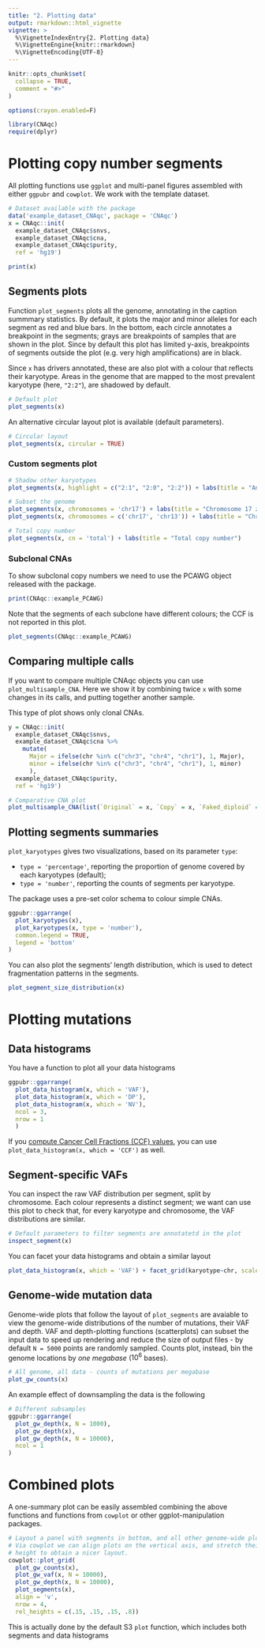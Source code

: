 ```yaml
---
title: "2. Plotting data"
output: rmarkdown::html_vignette
vignette: >
  %\VignetteIndexEntry{2. Plotting data}
  %\VignetteEngine{knitr::rmarkdown}
  %\VignetteEncoding{UTF-8}
---
```


```r
knitr::opts_chunk$set(
  collapse = TRUE,
  comment = "#>"
)

options(crayon.enabled=F)
```


```r
library(CNAqc)
require(dplyr)
```


# Plotting copy number segments

All plotting functions use `ggplot` and multi-panel figures assembled with either `ggpubr` and `cowplot`. We work with the template dataset. 

```r
# Dataset available with the package 
data('example_dataset_CNAqc', package = 'CNAqc')
x = CNAqc::init(
  example_dataset_CNAqc$snvs, 
  example_dataset_CNAqc$cna,
  example_dataset_CNAqc$purity,
  ref = 'hg19')

print(x)
```

## Segments plots

Function `plot_segments` plots all the genome, annotating in the caption summmary statistics. By default, it plots the major and minor alleles for each segment as red and blue bars. In the bottom, each circle annotates a breakpoint in the segments; grays are breakpoints of samples that are shown in the plot. Since by default this plot has limited y-axis,  breakpoints of segments outside the plot (e.g. very high amplifications) are in black.

Since `x` has drivers annotated, these are also plot with a colour that reflects their karyotype. Areas in the genome that are mapped to the most prevalent karyotype (here, `"2:2"`), are shadowed by default.

```r
# Default plot
plot_segments(x)
```

An alternative circular layout plot is available (default parameters).
```r
# Circular layout
plot_segments(x, circular = TRUE)
```

### Custom segments plot

```r
# Shadow other karyotypes
plot_segments(x, highlight = c("2:1", "2:0", "2:2")) + labs(title = "Annotate different karyotypes")

# Subset the genome
plot_segments(x, chromosomes = 'chr17') + labs(title = "Chromosome 17 zoom")
plot_segments(x, chromosomes = c('chr17', 'chr13')) + labs(title = "Chromosome 17 and 13 zoom")

# Total copy number
plot_segments(x, cn = 'total') + labs(title = "Total copy number")
```

### Subclonal CNAs

To show subclonal copy numbers we need to use the PCAWG object released with the package.

```r
print(CNAqc::example_PCAWG)
```
Note that the segments of each subclone have different colours; the CCF is not reported in this plot.
```r
plot_segments(CNAqc::example_PCAWG)
```


## Comparing multiple calls

If you want to compare multiple CNAqc objects you can use `plot_multisample_CNA`.  Here we show it by combining twice `x` with some changes in its calls, and putting together another sample.

This type of plot shows only clonal CNAs.

```r
y = CNAqc::init(
  example_dataset_CNAqc$snvs, 
  example_dataset_CNAqc$cna %>%
    mutate(
      Major = ifelse(chr %in% c("chr3", "chr4", "chr1"), 1, Major),
      minor = ifelse(chr %in% c("chr3", "chr4", "chr1"), 1, minor)
      ),
  example_dataset_CNAqc$purity,
  ref = 'hg19')

# Comparative CNA plot
plot_multisample_CNA(list(`Original` = x, `Copy` = x, `Faked_diploid` = y, `PCAWG` = CNAqc::example_PCAWG))
```

## Plotting segments summaries

`plot_karyotypes` gives two visualizations, based on its parameter `type`:

* `type = 'percentage'`, reporting the proportion of genome covered by each karyotypes (default);
* `type = 'number'`, reporting the counts of segments per karyotype.

The package uses a pre-set color schema to colour simple CNAs.

```r
ggpubr::ggarrange(
  plot_karyotypes(x),
  plot_karyotypes(x, type = 'number'),
  common.legend = TRUE,
  legend = 'bottom'
)
```

You can also plot the segments' length distribution, which is used to detect fragmentation patterns in the segments.
```r
plot_segment_size_distribution(x)
```

# Plotting mutations

## Data histograms

You have a function to plot all your data histograms

```r
ggpubr::ggarrange(
  plot_data_histogram(x, which = 'VAF'),
  plot_data_histogram(x, which = 'DP'),
  plot_data_histogram(x, which = 'NV'),
  ncol = 3,
  nrow = 1
  )
```

If you [compute Cancer Cell Fractions (CCF) values](https://caravagn.github.io/CNAqc/articles/ccf_computation.html), you can use `plot_data_histogram(x, which = 'CCF')` as well.

## Segment-specific VAFs 

You can inspect the raw VAF distribution per segment, split by chromosome. Each colour represents a distinct segment; we want can use this plot to check that, for every karyotype and chromosome, the VAF distributions are similar.
```r
# Default parameters to filter segments are annotatetd in the plot
inspect_segment(x)
```

You can facet your data histograms and obtain a similar layout
```r
plot_data_histogram(x, which = 'VAF') + facet_grid(karyotype~chr, scales = 'free')
```

## Genome-wide mutation data

Genome-wide plots that follow the layout of `plot_segments` are avaiable to view the genome-wide distributions of the number of mutations, their VAF and depth. VAF and depth-plotting functions (scatterplots) can subset the input data to speed up rendering and reduce the size of output files - by default `N = 5000` points are randomly sampled. 
Counts plot, instead, bin the genome locations by _one megabase_ ($10^6$ bases).

```r
# All genome, all data - counts of mutations per megabase
plot_gw_counts(x)
```

An example effect of downsampling the data is the following
```r
# Different subsamples
ggpubr::ggarrange(
  plot_gw_depth(x, N = 1000),
  plot_gw_depth(x),
  plot_gw_depth(x, N = 10000),
  ncol = 1
)
```


# Combined plots

A one-summary plot can be easily assembled combining the above functions and functions from `cowplot` or other ggplot-manipulation packages.

```r
# Layout a panel with segments in bottom, and all other genome-wide plots on top.
# Via cowplot we can align plots on the vertical axis, and stretch their relative
# height to obtain a nicer layout.
cowplot::plot_grid(
  plot_gw_counts(x),
  plot_gw_vaf(x, N = 10000),
  plot_gw_depth(x, N = 10000),
  plot_segments(x),
  align = 'v', 
  nrow = 4, 
  rel_heights = c(.15, .15, .15, .8))
```

This is actually done by the default S3 `plot` function, which includes both segments and data histograms


